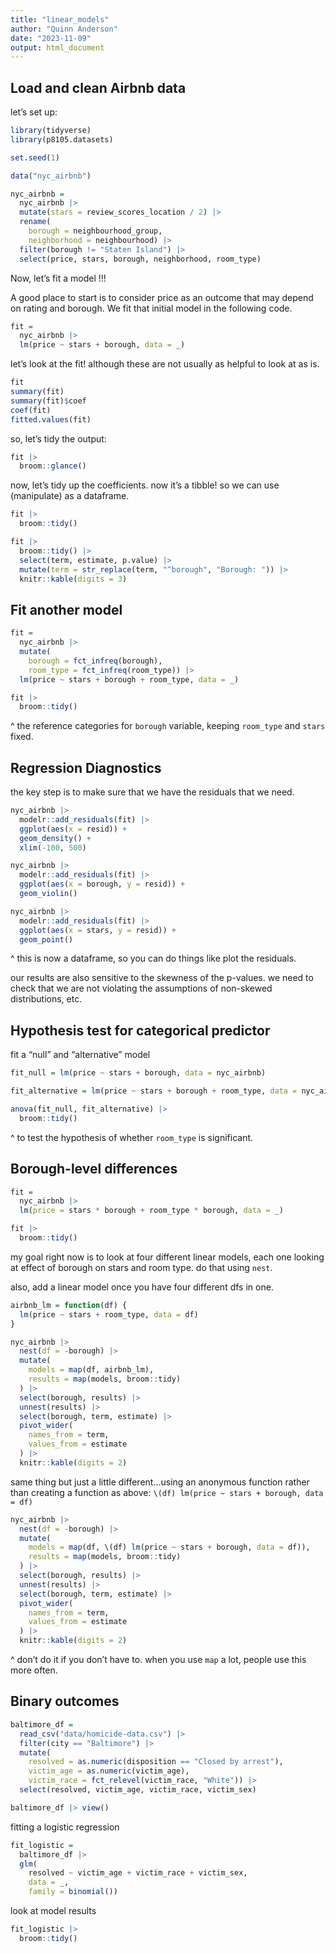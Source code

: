 ```yaml
---
title: "linear_models"
author: "Quinn Anderson"
date: "2023-11-09"
output: html_document
---
```


## Load and clean Airbnb data

let's set up:

```r
library(tidyverse)
library(p8105.datasets)

set.seed(1)
```

```r
data("nyc_airbnb")

nyc_airbnb = 
  nyc_airbnb |> 
  mutate(stars = review_scores_location / 2) |> 
  rename(
    borough = neighbourhood_group,
    neighborhood = neighbourhood) |> 
  filter(borough != "Staten Island") |> 
  select(price, stars, borough, neighborhood, room_type)
```

Now, let's fit a model !!! 

A good place to start is to consider price as an outcome that may depend on rating and borough. We fit that initial model in the following code.

```r
fit =
  nyc_airbnb |> 
  lm(price ~ stars + borough, data = _)
```


let's look at the fit! although these are not usually as helpful to look at as is. 

```r
fit
summary(fit)
summary(fit)$coef
coef(fit)
fitted.values(fit)
```

so, let's tidy the output:

```r
fit |> 
  broom::glance()
```


now, let's tidy up the coefficients. now it's a tibble! so we can use (manipulate) as a dataframe.

```r
fit |> 
  broom::tidy()
```

```r
fit |> 
  broom::tidy() |> 
  select(term, estimate, p.value) |> 
  mutate(term = str_replace(term, "^borough", "Borough: ")) |> 
  knitr::kable(digits = 3)
```


## Fit another model

```r
fit = 
  nyc_airbnb |> 
  mutate(
    borough = fct_infreq(borough),
    room_type = fct_infreq(room_type)) |> 
  lm(price ~ stars + borough + room_type, data = _)

fit |> 
  broom::tidy()
```

^ the reference categories for `borough` variable, keeping `room_type` and `stars` fixed. 



## Regression Diagnostics

the key step is to make sure that we have the residuals that we need. 

```r
nyc_airbnb |> 
  modelr::add_residuals(fit) |> 
  ggplot(aes(x = resid)) +
  geom_density() + 
  xlim(-100, 500)

nyc_airbnb |> 
  modelr::add_residuals(fit) |> 
  ggplot(aes(x = borough, y = resid)) +
  geom_violin()

nyc_airbnb |> 
  modelr::add_residuals(fit) |> 
  ggplot(aes(x = stars, y = resid)) +
  geom_point()
```

^ this is now a dataframe, so you can do things like plot the residuals. 

our results are also sensitive to the skewness of the p-values. we need to check that we are not violating the assumptions of non-skewed distributions, etc. 


## Hypothesis test for categorical predictor

fit a "null" and "alternative" model

```r
fit_null = lm(price ~ stars + borough, data = nyc_airbnb)

fit_alternative = lm(price ~ stars + borough + room_type, data = nyc_airbnb)

anova(fit_null, fit_alternative) |> 
  broom::tidy()
```

^ to test the hypothesis of whether `room_type` is significant. 



## Borough-level differences

```r
fit = 
  nyc_airbnb |> 
  lm(price = stars * borough + room_type * borough, data = _)

fit |> 
  broom::tidy()
```

my goal right now is to look at four different linear models, each one looking at effect of borough on stars and room type. do that using `nest`. 

also, add a linear model once you have four different dfs in one. 

```r
airbnb_lm = function(df) {
  lm(price ~ stars + room_type, data = df)
}

nyc_airbnb |> 
  nest(df = -borough) |> 
  mutate(
    models = map(df, airbnb_lm),
    results = map(models, broom::tidy)
  ) |> 
  select(borough, results) |> 
  unnest(results) |> 
  select(borough, term, estimate) |> 
  pivot_wider(
    names_from = term,
    values_from = estimate
  ) |> 
  knitr::kable(digits = 2)
```


same thing but just a little different...using an anonymous function rather than creating a function as above: `\(df) lm(price ~ stars + borough, data = df)`

```r
nyc_airbnb |> 
  nest(df = -borough) |> 
  mutate(
    models = map(df, \(df) lm(price ~ stars + borough, data = df)),
    results = map(models, broom::tidy)
  ) |> 
  select(borough, results) |> 
  unnest(results) |> 
  select(borough, term, estimate) |> 
  pivot_wider(
    names_from = term,
    values_from = estimate
  ) |> 
  knitr::kable(digits = 2)
```

^ don't do it if you don't have to. when you use `map` a lot, people use this more often. 


## Binary outcomes

```r
baltimore_df = 
  read_csv("data/homicide-data.csv") |> 
  filter(city == "Baltimore") |> 
  mutate(
    resolved = as.numeric(disposition == "Closed by arrest"),
    victim_age = as.numeric(victim_age),
    victim_race = fct_relevel(victim_race, "White")) |> 
  select(resolved, victim_age, victim_race, victim_sex)

baltimore_df |> view()
```


fitting a logistic regression


```r
fit_logistic = 
  baltimore_df |> 
  glm(
    resolved ~ victim_age + victim_race + victim_sex,
    data = _,
    family = binomial())
```

look at model results

```r
fit_logistic |> 
  broom::tidy()
```












